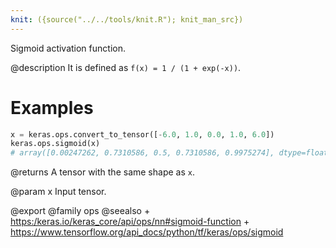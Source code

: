 ```yaml
---
knit: ({source("../../tools/knit.R"); knit_man_src})
---
```

Sigmoid activation function.

@description
It is defined as `f(x) = 1 / (1 + exp(-x))`.

# Examples
```python
x = keras.ops.convert_to_tensor([-6.0, 1.0, 0.0, 1.0, 6.0])
keras.ops.sigmoid(x)
# array([0.00247262, 0.7310586, 0.5, 0.7310586, 0.9975274], dtype=float32)
```

@returns
A tensor with the same shape as `x`.

@param x Input tensor.

@export
@family ops
@seealso
+ <https:/keras.io/keras_core/api/ops/nn#sigmoid-function>
+ <https://www.tensorflow.org/api_docs/python/tf/keras/ops/sigmoid>
